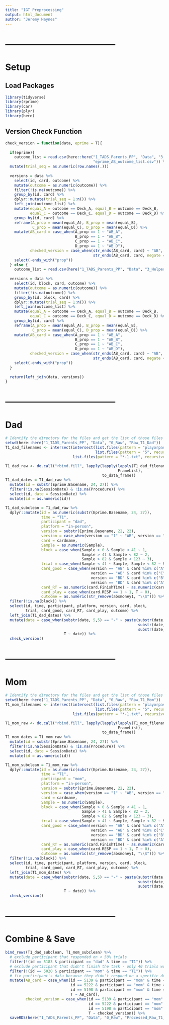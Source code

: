 ```yaml
---
title: "IGT Preprocessing"
output: html_document
author: "Jeremy Haynes"
---
```



# --------------------------------------
# Setup
## Load Packages
```r
library(tidyverse)
library(rprime)
library(car)
library(plyr)
library(here)
```


## Version Check Function
```r
check_version = function(data, eprime = T){
  
  if(eprime){
    outcome_list = read.csv(here::here("1_TADS_Parents_PP", "Data", "3_Helper",
                                       "eprime_AB_outcome_list.csv")) %>% 
  mutate(trial_seq = as.numeric(row.names(.)))
  
  versions = data %>%
    select(id, card, outcome) %>% 
    mutate(outcome = as.numeric(outcome)) %>% 
    filter(!is.na(outcome)) %>% 
    group_by(id, card) %>% 
    dplyr::mutate(trial_seq = 1:n()) %>% 
    left_join(outcome_list) %>% 
    mutate(equal_A = outcome == Deck_A, equal_B = outcome == Deck_B,
           equal_C = outcome == Deck_C, equal_D = outcome == Deck_D) %>% 
    group_by(id, card) %>% 
    reframe(A_prop = mean(equal_A), B_prop = mean(equal_B),
            C_prop = mean(equal_C), D_prop = mean(equal_D)) %>% 
    mutate(AB_card = case_when(A_prop == 1 ~ "AB_A",
                               B_prop == 1 ~ "AB_B",
                               C_prop == 1 ~ "AB_C",
                               D_prop == 1 ~ "AB_D"),
           checked_version = case_when(str_ends(AB_card, card) ~ "AB",
                                       str_ends(AB_card, card, negate = T) ~ "BD")) %>% 
    select(-ends_with("prop"))
  } else {
    outcome_list = read.csv(here("1_TADS_Parents_PP", "Data", "3_Helper", "pavlovia_AB_outcome_list.csv"))
  
  versions = data %>%
    select(id, block, card, outcome) %>% 
    mutate(outcome = as.numeric(outcome)) %>% 
    filter(!is.na(outcome)) %>% 
    group_by(id, block, card) %>% 
    dplyr::mutate(trial_seq = 1:n()) %>% 
    left_join(outcome_list) %>% 
    mutate(equal_A = outcome == Deck_A, equal_B = outcome == Deck_B,
           equal_C = outcome == Deck_C, equal_D = outcome == Deck_D) %>% 
    group_by(id, card) %>% 
    reframe(A_prop = mean(equal_A), B_prop = mean(equal_B),
            C_prop = mean(equal_C), D_prop = mean(equal_D)) %>% 
    mutate(AB_card = case_when(A_prop == 1 ~ "AB_A",
                               B_prop == 1 ~ "AB_B",
                               C_prop == 1 ~ "AB_C",
                               D_prop == 1 ~ "AB_D"),
           checked_version = case_when(str_ends(AB_card, card) ~ "AB",
                                       str_ends(AB_card, card, negate = T) ~ "BD")) %>% 
    select(-ends_with("prop"))
  }
  
  return(left_join(data, versions))
}
```


# --------------------------------------
# Dad
```r
# Identify the directory for the files and get the list of those files
setwd(here::here("1_TADS_Parents_PP", "Data", "0_Raw", "Raw_T1_Dad"))
T1_dad_filenames <- intersect(intersect(list.files(pattern = "playorpass - Version", recursive = T), 
                                        list.files(pattern = "5", recursive = T)),
                              list.files(pattern = "*-1.txt", recursive = T))

T1_dad_raw <- do.call("rbind.fill", lapply(lapply(lapply(T1_dad_filenames, read_eprime),
                                                  FrameList),
                                           to_data_frame))
T1_dad_dates = T1_dad_raw %>% 
  mutate(id = substr(Eprime.Basename, 24, 27)) %>% 
  filter(!is.na(SessionDate) & !is.na(Procedure)) %>% 
  select(id, date = SessionDate) %>% 
  mutate(id = as.numeric(id))

T1_dad_subclean = T1_dad_raw %>% 
  dplyr::mutate(id = as.numeric(substr(Eprime.Basename, 24, 27)),
                time = "T1",
                participant = "dad",
                platform = "in-person",
                version = substr(Eprime.Basename, 22, 22),
                version = case_when(version == "1" ~ "AB", version == "2" ~ "BD"),
                card = cardname,
                Sample = as.numeric(Sample),
                block = case_when(Sample > 0 & Sample < 41 ~ 1,
                                  Sample > 41 & Sample < 82 ~ 2,
                                  Sample > 82 & Sample < 123 ~ 3),
                trial = case_when(Sample < 41 ~ Sample, Sample < 82 ~ Sample - 1, T ~ Sample - 2),
                card_good = case_when(version == "AB" & card %in% c("A", "B") ~ 1,
                                      version == "AB" & card %in% c("C", "D") ~ 0,
                                      version == "BD" & card %in% c("B", "D") ~ 1,
                                      version == "BD" & card %in% c("A", "C") ~ 0),
                card_RT = as.numeric(card.FinishTime) - as.numeric(card.OnsetTime),
                card_play = case_when(card.RESP == 1 ~ 1, T ~ 0),
                outcome = as.numeric(str_remove(absmoney1, "\\$"))) %>% 
  filter(!is.na(block)) %>%
  select(id, time, participant, platform, version, card, block, 
         trial, card_good, card_RT, card_play, outcome) %>% 
  left_join(T1_dad_dates) %>% 
  mutate(date = case_when(substr(date, 5,5) == "-" ~ paste(substr(date,6,7),
                                                           substr(date,9,10),
                                                           substr(date,1,4), sep = "-"),
                          T ~ date)) %>% 
  check_version()
```


# --------------------------------------
# Mom
```r
# Identify the directory for the files and get the list of those files
setwd(here::here("1_TADS_Parents_PP", "Data", "0_Raw", "Raw_T1_Mom"))
T1_mom_filenames <- intersect(intersect(list.files(pattern = "playorpass - Version", recursive = T), 
                                        list.files(pattern = "5", recursive = T)),
                              list.files(pattern = "*-1.txt", recursive = T))

T1_mom_raw <- do.call("rbind.fill", lapply(lapply(lapply(T1_mom_filenames, read_eprime),
                                                  FrameList),
                                           to_data_frame))
T1_mom_dates = T1_mom_raw %>% 
  mutate(id = substr(Eprime.Basename, 24, 27)) %>% 
  filter(!is.na(SessionDate) & !is.na(Procedure)) %>% 
  select(id, date = SessionDate) %>% 
  mutate(id = as.numeric(id))

T1_mom_subclean = T1_mom_raw %>% 
  dplyr::mutate(id = as.numeric(substr(Eprime.Basename, 24, 27)),
                time = "T1",
                participant = "mom",
                platform = "in-person",
                version = substr(Eprime.Basename, 22, 22),
                version = case_when(version == "1" ~ "AB", version == "2" ~ "BD"),
                card = cardname,
                Sample = as.numeric(Sample),
                block = case_when(Sample > 0 & Sample < 41 ~ 1,
                                  Sample > 41 & Sample < 82 ~ 2,
                                  Sample > 82 & Sample < 123 ~ 3),
                trial = case_when(Sample < 41 ~ Sample, Sample < 82 ~ Sample - 1, T ~ Sample - 2),
                card_good = case_when(version == "AB" & card %in% c("A", "B") ~ 1,
                                      version == "AB" & card %in% c("C", "D") ~ 0,
                                      version == "BD" & card %in% c("B", "D") ~ 1,
                                      version == "BD" & card %in% c("A", "C") ~ 0),
                card_RT = as.numeric(card.FinishTime) - as.numeric(card.OnsetTime),
                card_play = case_when(card.RESP == 1 ~ 1, T ~ 0),
                outcome = as.numeric(str_remove(absmoney1, "\\$"))) %>% 
  filter(!is.na(block)) %>% 
  select(id, time, participant, platform, version, card, block, 
         trial, card_good, card_RT, card_play, outcome) %>% 
  left_join(T1_mom_dates) %>% 
  mutate(date = case_when(substr(date, 5,5) == "-" ~ paste(substr(date,6,7),
                                                           substr(date,9,10),
                                                           substr(date,1,4), sep = "-"),
                          T ~ date)) %>% 
  check_version()
```


# --------------------------------------
# Combine & Save
```r
bind_rows(T1_dad_subclean, T1_mom_subclean) %>%
  # exclude participant that responded on < 50% trials
  filter(!(id == 5183 & participant == "dad" & time == "T1")) %>%
  # exclude participant that didn't finish the task - only 40 trials worth of data
  filter(!(id == 5020 & participant == "mom" & time == "T1")) %>%
  # fix participant's data because they didn't respond on a specific deck
  mutate(AB_card = case_when(id == 5139 & participant == "mom" & time == "T1" & card == "A" ~ "AB_A",
                             id == 5222 & participant == "mom" & time == "T1" & card == "B" ~ "AB_B",
                             id == 5198 & participant == "mom" & time == "T1" & card == "D" ~ "AB_D",
                             T ~ AB_card),
         checked_version = case_when(id == 5139 & participant == "mom" & time == "T1" & card == "A" ~ "AB",
                                     id == 5222 & participant == "mom" & time == "T1" & card == "B" ~ "AB",
                                     id == 5198 & participant == "mom" & time == "T1" & card == "D" ~ "AB",
                                     T ~ checked_version)) %>%
  saveRDS(here("1_TADS_Parents_PP", "Data", "0_Raw", "Processed_Raw_T1_Parents.RDS"))
```


















